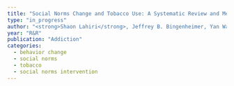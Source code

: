 ---
title: "Social Norms Change and Tobacco Use: A Systematic Review and Meta-Analysis of Interventions"
type: "in_progress"
author: "<strong>Shaon Lahiri</strong>, Jeffrey B. Bingenheimer, Yan Wang, W. Douglas Evans, Priyanka Dubey, Bobbi Snowden"
year: "R&R"
publication: "Addiction"
categories:
  - behavior change
  - social norms
  - tobacco
  - social norms intervention
---

## 
